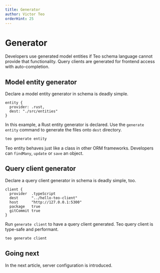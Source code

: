 ```yaml
---
title: Generator
author: Victor Teo
orderHint: 25
---
```



# Generator

Developers use generated model entities if Teo schema language cannot provide
that functionality. Query clients are generated for frontend access with
auto-completion.

## Model entity generator

Declare a model entity generator in schema is deadly simple.

```teo showLineNumbers
entity {
  provider: .rust,
  dest: "./src/entities"
}
```

In this example, a Rust entity generator is declared. Use the `generate entity`
command to generate the files onto `dest` directory.

```sh
teo generate entity
```

Teo entity behaves just like a class in other ORM frameworks. Developers can
`findMany`, `update` or `save` an object.

## Query client generator

Declare a query client generator in schema is deadly simple, too.

```teo showLineNumbers
client {
  provider  .typeScript
  dest      "../hello-teo-client"
  host      "http://127.0.0.1:5300"
  package   true
  gitCommit true
}
```

Run `generate client` to have a query client generated. Teo query client is
type-safe and performant.

```sh
teo generate client
```

## Going next

In the next article, server configuration is introduced.

<PrevNext />
